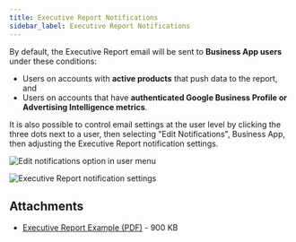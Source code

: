 ```yaml
---
title: Executive Report Notifications
sidebar_label: Executive Report Notifications
---
```


By default, the Executive Report email will be sent to **Business App users** under these conditions:

- Users on accounts with **active products** that push data to the report, and
- Users on accounts that have **authenticated Google Business Profile or Advertising Intelligence metrics**.

It is also possible to control email settings at the user level by clicking the three dots next to a user, then selecting "Edit Notifications", Business App, then adjusting the Executive Report notification settings.

![Edit notifications option in user menu](./img/edit-notifications-1.jpg)

![Executive Report notification settings](./img/edit-notifications-2.jpg)

## Attachments

- [Executive Report Example (PDF)](./img/Vendasta_Executive_Report_Full_Size_Example.pdf) - 900 KB